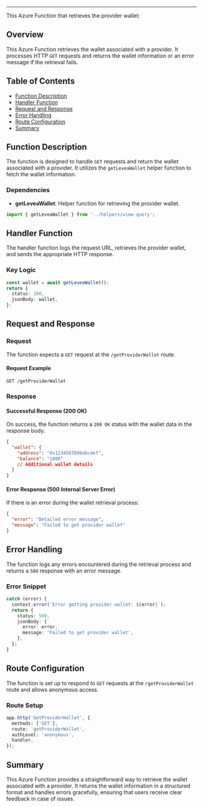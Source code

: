 
<HeaderTitle title="Azure Function: Get Provider Wallet" source="https://github.com/your-repo-path-to-timerTrigger" />

---

This Azure Function that retrieves the provider wallet:

## Overview

This Azure Function retrieves the wallet associated with a provider. It processes HTTP `GET` requests and returns the wallet information or an error message if the retrieval fails.

## Table of Contents

- [Function Description](#function-description)
- [Handler Function](#handler-function)
- [Request and Response](#request-and-response)
- [Error Handling](#error-handling)
- [Route Configuration](#route-configuration)
- [Summary](#summary)

## Function Description

The function is designed to handle `GET` requests and return the wallet associated with a provider. It utilizes the `getLeveaWallet` helper function to fetch the wallet information.

### Dependencies

- **getLeveaWallet**: Helper function for retrieving the provider wallet.

```typescript
import { getLeveaWallet } from '../helpers/view-query';
```

## Handler Function

The handler function logs the request URL, retrieves the provider wallet, and sends the appropriate HTTP response.

### Key Logic

```typescript
const wallet = await getLeveaWallet();
return {
  status: 200,
  jsonBody: wallet,
};
```

## Request and Response

### Request

The function expects a `GET` request at the `/getProviderWallet` route.

#### Request Example

```
GET /getProviderWallet
```

### Response

#### Successful Response (200 OK)

On success, the function returns a `200 OK` status with the wallet data in the response body.

```json
{
  "wallet": {
    "address": "0x1234567890abcdef",
    "balance": "1000"
    // Additional wallet details
  }
}
```

#### Error Response (500 Internal Server Error)

If there is an error during the wallet retrieval process:

```json
{
  "error": "Detailed error message",
  "message": "Failed to get provider wallet"
}
```

## Error Handling

The function logs any errors encountered during the retrieval process and returns a `500` response with an error message.

### Error Snippet

```typescript
catch (error) {
  context.error(`Error getting provider wallet: ${error}`);
  return {
    status: 500,
    jsonBody: {
      error: error,
      message: 'Failed to get provider wallet',
    },
  };
}
```

## Route Configuration

The function is set up to respond to `GET` requests at the `/getProviderWallet` route and allows anonymous access.

### Route Setup

```typescript
app.http('GetProviderWallet', {
  methods: ['GET'],
  route: 'getProviderWallet',
  authLevel: 'anonymous',
  handler,
});
```

## Summary

This Azure Function provides a straightforward way to retrieve the wallet associated with a provider. It returns the wallet information in a structured format and handles errors gracefully, ensuring that users receive clear feedback in case of issues.

